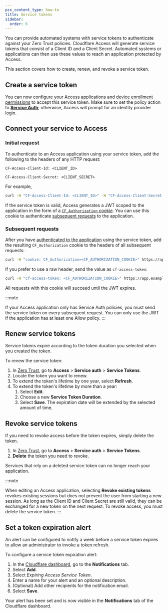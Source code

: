 ```yaml
---
pcx_content_type: how-to
title: Service tokens
sidebar:
  order: 6
---
```



You can provide automated systems with service tokens to authenticate against your Zero Trust policies. Cloudflare Access will generate service tokens that consist of a Client ID and a Client Secret. Automated systems or applications can then use these values to reach an application protected by Access.

This section covers how to create, renew, and revoke a service token.

## Create a service token

<Render file="access/create-service-token" />

You can now configure your Access applications and [device enrollment permissions](/cloudflare-one/connections/connect-devices/warp/deployment/device-enrollment/#check-for-service-token) to accept this service token. Make sure to set the policy action to [**Service Auth**](/cloudflare-one/policies/access/#service-auth); otherwise, Access will prompt for an identity provider login.

## Connect your service to Access

### Initial request

To authenticate to an Access application using your service token, add the following to the headers of any HTTP request:

`CF-Access-Client-Id: <CLIENT_ID>`

`CF-Access-Client-Secret: <CLIENT_SECRET>`

For example,

```sh
curl -H "CF-Access-Client-Id: <CLIENT_ID>" -H "CF-Access-Client-Secret: <CLIENT_SECRET>" https://app.example.com
```

If the service token is valid, Access generates a JWT scoped to the application in the form of a [`CF_Authorization` cookie](/cloudflare-one/identity/authorization-cookie/). You can use this cookie to authenticate [subsequent requests](#subsequent-requests) to the application.

### Subsequent requests

After you have [authenticated to the application](#initial-request) using the service token, add the resulting `CF_Authorization` cookie to the headers of all subsequent requests:

```sh
curl -H "cookie: CF_Authorization=<CF_AUTHORIZATION_COOKIE>" https://app.example.com
```

If you prefer to use a raw header, send the value as `cf-access-token`:

```sh
curl -H "cf-access-token: <CF_AUTHORIZATION_COOKIE>" https://app.example.com
```

All requests with this cookie will succeed until the JWT expires.

:::note

If your Access application only has Service Auth policies, you must send the service token on every subsequent request. You can only use the JWT if the application has at least one Allow policy.
:::

## Renew service tokens

Service tokens expire according to the token duration you selected when you created the token.

To renew the service token:

1. In [Zero Trust](https://one.dash.cloudflare.com), go to **Access** > **Service auth** > **Service Tokens**.
2. Locate the token you want to renew.
3. To extend the token's lifetime by one year, select **Refresh**.
4. To extend the token's lifetime by more than a year:
   1. Select **Edit**.
   2. Choose a new **Service Token Duration**.
   3. Select **Save**. The expiration date will be extended by the selected amount of time.

## Revoke service tokens

If you need to revoke access before the token expires, simply delete the token.

1. In [Zero Trust](https://one.dash.cloudflare.com), go to **Access** > **Service auth** > **Service Tokens**.
2. **Delete** the token you need to revoke.

Services that rely on a deleted service token can no longer reach your application.

:::note

When editing an Access application, selecting **Revoke existing tokens** revokes existing sessions but does not prevent the user from starting a new session. As long as the Client ID and Client Secret are still valid, they can be exchanged for a new token on the next request. To revoke access, you must delete the service token.
:::

## Set a token expiration alert

An alert can be configured to notify a week before a service token expires to allow an administrator to invoke a token refresh.

<AvailableNotifications product="Cloudflare Access" />

To configure a service token expiration alert:

1. In the [Cloudflare dashboard](https://dash.cloudflare.com), go to the **Notifications** tab.
2. Select **Add**.
3. Select _Expiring Access Service Token_.
4. Enter a name for your alert and an optional description.
5. (Optional) Add other recipients for the notification email.
6. Select **Save**.

Your alert has been set and is now visible in the **Notifications** tab of the Cloudflare dashboard.

